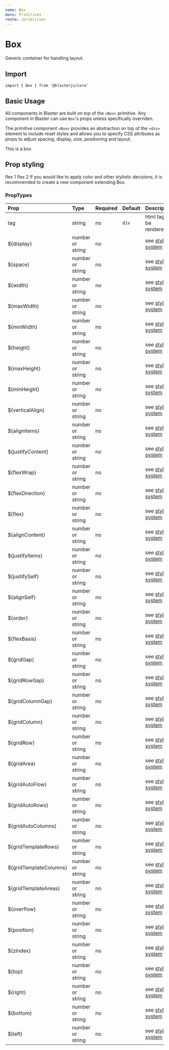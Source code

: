 ```yaml
---
name: Box
menu: Primitives
route: /primitives
---
```



# Box

Generic container for handling layout.

## Import
`import { Box } from '@blasterjs/core'`

## Basic Usage
All components in Blaster are built on top of the `<Box>` primitive. Any component in Blaster can use `Box`'s props unless specifically overriden.

The primitive component `<Box>` provides an abstraction on top of the `<div>` element to include reset styles and allows you to specify CSS attributes as props to adjust spacing, display, size, positioning and layout.

<Playground>
    <Box>This is a box</Box>
</Playground>


## Prop styling

<Playground>
    <Box display="flex" justifyContent="space-around">
        <Box>flex 1</Box>
        <Box>flex 2</Box>
    </Box>
</Playground>


<Callout icon="info">
    If you would like to apply color and other stylistic decisions, it is recommended to create a new component extending Box.
</Callout>


### PropTypes
| Prop | Type | Required | Default | Description |
|:-----|:-----|:---------|:--------|:------------|
| tag | string | no | `div` | html tag to be rendered |
| ${display} | number or string | no | | see [styled-system](https://jxnblk.com/styled-system/) |
| ${space} | number or string | no | | see [styled-system](https://jxnblk.com/styled-system/) |
| ${width} | number or string | no | | see [styled-system](https://jxnblk.com/styled-system/) |
| ${maxWidth} | number or string | no | | see [styled-system](https://jxnblk.com/styled-system/) |
| ${minWidth} | number or string | no | | see [styled-system](https://jxnblk.com/styled-system/) |
| ${height} | number or string | no | | see [styled-system](https://jxnblk.com/styled-system/) |
| ${maxHeight} | number or string | no | | see [styled-system](https://jxnblk.com/styled-system/) |
| ${minHeight} | number or string | no | | see [styled-system](https://jxnblk.com/styled-system/) |
| ${verticalAlign} | number or string | no | | see [styled-system](https://jxnblk.com/styled-system/) |
| ${alignItems} | number or string | no | | see [styled-system](https://jxnblk.com/styled-system/) |
| ${justifyContent} | number or string | no | | see [styled-system](https://jxnblk.com/styled-system/) |
| ${flexWrap} | number or string | no | | see [styled-system](https://jxnblk.com/styled-system/) |
| ${flexDirection} | number or string | no | | see [styled-system](https://jxnblk.com/styled-system/) |
| ${flex} | number or string | no | | see [styled-system](https://jxnblk.com/styled-system/) |
| ${alignContent} | number or string | no | | see [styled-system](https://jxnblk.com/styled-system/) |
| ${justifyItems} | number or string | no | | see [styled-system](https://jxnblk.com/styled-system/) |
| ${justifySelf} | number or string | no | | see [styled-system](https://jxnblk.com/styled-system/) |
| ${alignSelf} | number or string | no | | see [styled-system](https://jxnblk.com/styled-system/) |
| ${order} | number or string | no | | see [styled-system](https://jxnblk.com/styled-system/) |
| ${flexBasis} | number or string | no | | see [styled-system](https://jxnblk.com/styled-system/) |
| ${gridGap} | number or string | no | | see [styled-system](https://jxnblk.com/styled-system/) |
| ${gridRowGap} | number or string | no | | see [styled-system](https://jxnblk.com/styled-system/) |
| ${gridColumnGap} | number or string | no | | see [styled-system](https://jxnblk.com/styled-system/) |
| ${gridColumn} | number or string | no | | see [styled-system](https://jxnblk.com/styled-system/) |
| ${gridRow} | number or string | no | | see [styled-system](https://jxnblk.com/styled-system/) |
| ${gridArea} | number or string | no | | see [styled-system](https://jxnblk.com/styled-system/) |
| ${gridAutoFlow} | number or string | no | | see [styled-system](https://jxnblk.com/styled-system/) |
| ${gridAutoRows} | number or string | no | | see [styled-system](https://jxnblk.com/styled-system/) |
| ${gridAutoColumns} | number or string | no | | see [styled-system](https://jxnblk.com/styled-system/) |
| ${gridTemplateRows} | number or string | no | | see [styled-system](https://jxnblk.com/styled-system/) |
| ${gridTemplateColumns} | number or string | no | | see [styled-system](https://jxnblk.com/styled-system/) |
| ${gridTemplateAreas} | number or string | no | | see [styled-system](https://jxnblk.com/styled-system/) |
| ${overflow} | number or string | no | | see [styled-system](https://jxnblk.com/styled-system/) |
| ${position} | number or string | no | | see [styled-system](https://jxnblk.com/styled-system/) |
| ${zIndex} | number or string | no | | see [styled-system](https://jxnblk.com/styled-system/) |
| ${top} | number or string | no | | see [styled-system](https://jxnblk.com/styled-system/) |
| ${right} | number or string | no | | see [styled-system](https://jxnblk.com/styled-system/) |
| ${bottom} | number or string | no | | see [styled-system](https://jxnblk.com/styled-system/) |
| ${left} | number or string | no | | see [styled-system](https://jxnblk.com/styled-system/) |
